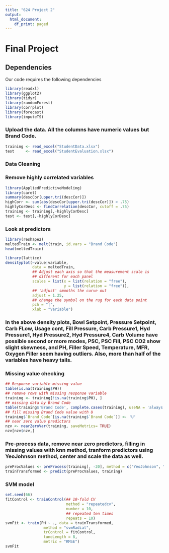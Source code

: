 ```yaml
---
title: "624 Project 2"
output:
  html_document:
    df_print: paged
---
```

# Final Project

## Dependencies

Our code requires the following dependencies

```r
library(readxl)
library(ggplot2)
library(tidyr)
library(randomForest)
library(corrplot)
library(forecast)
library(imputeTS)
```

### Upload the data. All the columns have numeric values but Brand Code. 

```r
training <- read_excel("StudentData.xlsx")
test     <- read_excel("StudentEvaluation.xlsx")
```

### Data Cleaning

### Remove highly correlated variables

```r
library(AppliedPredictiveModeling)
library(caret)
summary(descCor[upper.tri(descCor)])
highCorr <- sum(abs(descCor[upper.tri(descCor)]) > .75)
highlyCorDesc <- findCorrelation(descCor, cutoff = .75)
training <- training[,-highlyCorDesc]
test <- test[,-highlyCorDesc]
```

### Look at predictors

```r
library(reshape2)
meltedTrain <- melt(train, id.vars = "Brand Code")
head(meltedTrain)

library(lattice)
densityplot(~value|variable, 
            data = meltedTrain, 
            ## Adjust each axis so that the measurement scale is
            ## different for each panel
            scales = list(x = list(relation = "free"), 
                          y = list(relation = "free")),
            ## 'adjust' smooths the curve out
            adjust = 1.25, 
            ## change the symbol on the rug for each data point
            pch = "|",
            xlab = "Variable")
```

### In the above density plots, Bowl Setpoint, Pressure Setpoint, Carb FLow, Usage cont, Fill Pressure, Carb Pressure1, Hyd Pressure1, Hyd Pressure2, Hyd Pressure4, Carb Volume have possible second or more modes, PSC, PSC Fill, PSC CO2 show slight skewness, and PH, Filler Speed, Temperature, MFR, Oxygen Filler seem having outliers. Also, more than half of the variables have heavy tails.


### Missing value checking

```r
## Response variable missing value 
table(is.na(training$PH))
## remove rows with missing response variable
training <- training[!is.na(training$PH), ]
## missing data by Brand Code
table(training$'Brand Code', complete.cases(training), useNA = 'always')
## fill missing Brand Code value with U
training$`Brand Code`[is.na(training$`Brand Code`)] <- 'U'
## near zero value predictors
nzv <- nearZeroVar(training, saveMetrics= TRUE)
nzv[nzv$nzv,]

```

### Pre-process data, remove near zero predictors, filling in missing values with knn method, tranform predictors using YeoJohnson method, center and scale the data as well.

```r
preProcValues <- preProcess(training[, -20], method = c("YeoJohnson", "nzv", "knnImpute"))
trainTransformed <- predict(preProcValues, training)
```

### SVM model

```r
set.seed(66)
fitControl <- trainControl(## 10-fold CV
                           method = "repeatedcv",
                           number = 10,
                           ## repeated ten times
                           repeats = 10)
svmFit <- train(PH ~ ., data = trainTransformed, 
                 method = "svmRadial", 
                 trControl = fitControl, 
                 tuneLength = 8,
                 metric = "RMSE")
svmFit                 

```



